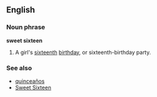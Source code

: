 ==English==

===Noun phrase===
'''sweet sixteen'''

# {{cattag2|US|Colloquial}} A girl's [[sixteenth]] [[birthday]], or sixteenth-birthday party.

===See also===
*[[quinceaños]]
*[[Sweet Sixteen]]